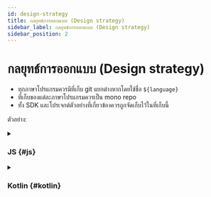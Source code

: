 ```yaml
---
id: design-strategy
title: กลยุทธ์การออกแบบ (Design strategy)
sidebar_label: กลยุทธ์การออกแบบ (Design strategy)
sidebar_position: 2
---
```


# กลยุทธ์การออกแบบ (Design strategy)

- ทุกภาษาโปรแกรมควรมีที่เก็บ git แยกต่างหากโดยใช้ชื่อ `${language}`
- ที่เก็บของแต่ละภาษาโปรแกรมควรเป็น mono repo
- ทั้ง SDK และโปรเจกต์ตัวอย่างที่เกี่ยวข้องควรถูกจัดเก็บไว้ในที่เก็บนี้

ตัวอย่าง:

<details>
  <summary>

### JS \{#js}

</summary>

- js (core)
- react
- react-sample

</details>

<details>
  <summary>

### Kotlin \{#kotlin}

</summary>

- kotlin (core)
- android
- android-sample

</details>
